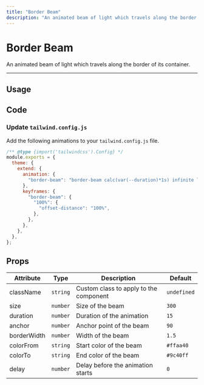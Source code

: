 ```yaml
---
title: "Border Beam"
description: "An animated beam of light which travels along the border of its container."
---
```


# Border Beam

An animated beam of light which travels along the border of its container.

---

## Usage

<ComponentPreview name="border-beam-demo" />

## Code

<ComponentPreview showPreview={false} name="border-beam" />

### Update `tailwind.config.js`

Add the following animations to your `tailwind.config.js` file.

```js {5-14}
/** @type {import('tailwindcss').Config} */
module.exports = {
  theme: {
    extend: {
      animation: {
        "border-beam": "border-beam calc(var(--duration)*1s) infinite linear",
      },
      keyframes: {
        "border-beam": {
          "100%": {
            "offset-distance": "100%",
          },
        },
      },
    },
  },
};
```

## Props

| Attribute   | Type     | Description                            | Default     |
| ----------- | -------- | -------------------------------------- | ----------- |
| className   | `string` | Custom class to apply to the component | `undefined` |
| size        | `number` | Size of the beam                       | `300`       |
| duration    | `number` | Duration of the animation              | `15`        |
| anchor      | `number` | Anchor point of the beam               | `90`        |
| borderWidth | `number` | Width of the beam                      | `1.5`       |
| colorFrom   | `string` | Start color of the beam                | `#ffaa40`   |
| colorTo     | `string` | End color of the beam                  | `#9c40ff`   |
| delay       | `number` | Delay before the animation starts      | `0`         |
